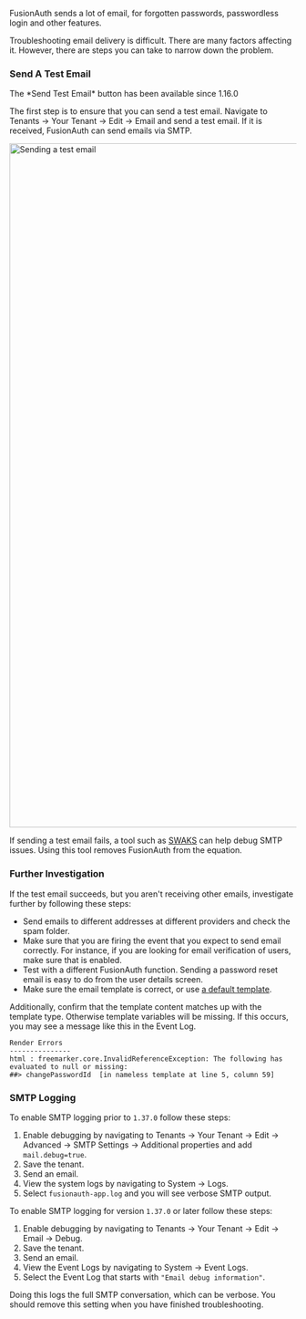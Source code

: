 
FusionAuth sends a lot of email, for forgotten passwords, passwordless login and other features.

Troubleshooting email delivery is difficult. There are many factors affecting it. However, there are steps you can take to narrow down the problem.

### Send A Test Email

<Aside type="version">
The *Send Test Email* button has been available since 1.16.0
</Aside>

The first step is to ensure that you can send a test email. Navigate to <Breadcrumb>Tenants -> Your Tenant -> Edit -> Email</Breadcrumb> and send a test email. If it is received, FusionAuth can send emails via SMTP.

<img src="/img/docs/customize/email-and-messages/send-test-email.png" alt="Sending a test email" width="1200" />

If sending a test email fails, a tool such as [SWAKS](https://www.jetmore.org/john/code/swaks/) can help debug SMTP issues. Using this tool removes FusionAuth from the equation. 

### Further Investigation

If the test email succeeds, but you aren't receiving other emails, investigate further by following these steps:

* Send emails to different addresses at different providers and check the spam folder.
* Make sure that you are firing the event that you expect to send email correctly. For instance, if you are looking for email verification of users, make sure that is enabled.
* Test with a different FusionAuth function. Sending a password reset email is easy to do from the user details screen.
* Make sure the email template is correct, or use [a default template](/docs/customize/email-and-messages/).

Additionally, confirm that the template content matches up with the template type. Otherwise template variables will be missing. If this occurs, you may see a message like this in the Event Log.

```
Render Errors
---------------
html : freemarker.core.InvalidReferenceException: The following has evaluated to null or missing:
##> changePasswordId  [in nameless template at line 5, column 59]
```

### SMTP Logging

To enable SMTP logging prior to `1.37.0` follow these steps:

1. Enable debugging by navigating to <Breadcrumb>Tenants -> Your Tenant -> Edit -> Advanced -> SMTP Settings -> Additional properties</Breadcrumb> and add `mail.debug=true`.
1. Save the tenant.
1. Send an email. 
1. View the system logs by navigating to <Breadcrumb>System -> Logs</Breadcrumb>.
1. Select `fusionauth-app.log` and you will see verbose SMTP output.

To enable SMTP logging for version `1.37.0` or later follow these steps:

1. Enable debugging by navigating to <Breadcrumb>Tenants -> Your Tenant -> Edit -> Email -> Debug</Breadcrumb>.
1. Save the tenant.
1. Send an email.
1. View the Event Logs by navigating to <Breadcrumb>System -> Event Logs</Breadcrumb>.
1. Select the Event Log that starts with `"Email debug information"`.

Doing this logs the full SMTP conversation, which can be verbose. You should remove this setting when you have finished troubleshooting.
